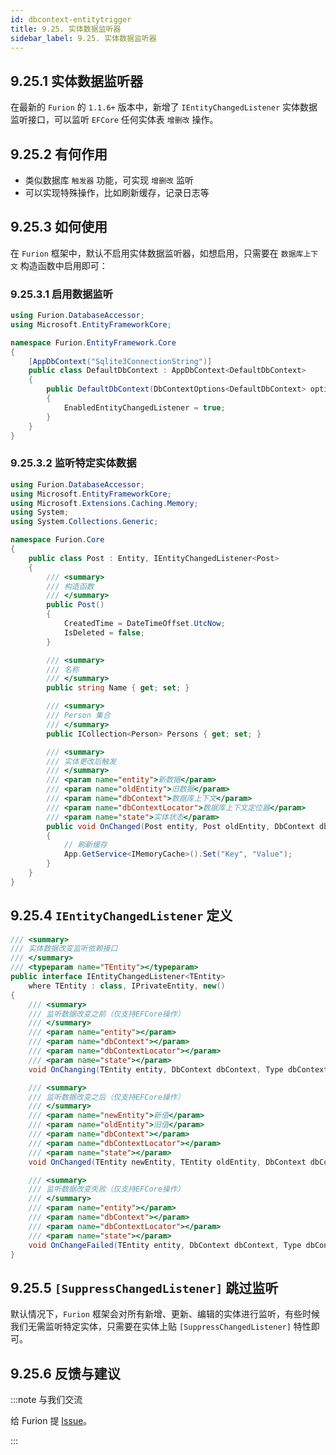 ```yaml
---
id: dbcontext-entitytrigger
title: 9.25. 实体数据监听器
sidebar_label: 9.25. 实体数据监听器
---
```


## 9.25.1 实体数据监听器

在最新的 `Furion` 的 `1.1.6+` 版本中，新增了 `IEntityChangedListener` 实体数据监听接口，可以监听 `EFCore` 任何实体表 `增删改` 操作。

## 9.25.2 有何作用

- 类似数据库 `触发器` 功能，可实现 `增删改` 监听
- 可以实现特殊操作，比如刷新缓存，记录日志等

## 9.25.3 如何使用

在 `Furion` 框架中，默认不启用实体数据监听器，如想启用，只需要在 `数据库上下文` 构造函数中启用即可：

### 9.25.3.1 启用数据监听

```cs showLineNumbers  {11}
using Furion.DatabaseAccessor;
using Microsoft.EntityFrameworkCore;

namespace Furion.EntityFramework.Core
{
    [AppDbContext("Sqlite3ConnectionString")]
    public class DefaultDbContext : AppDbContext<DefaultDbContext>
    {
        public DefaultDbContext(DbContextOptions<DefaultDbContext> options) : base(options)
        {
            EnabledEntityChangedListener = true;
        }
    }
}
```

### 9.25.3.2 监听特定实体数据

```cs showLineNumbers  {9,30-41}
using Furion.DatabaseAccessor;
using Microsoft.EntityFrameworkCore;
using Microsoft.Extensions.Caching.Memory;
using System;
using System.Collections.Generic;

namespace Furion.Core
{
    public class Post : Entity, IEntityChangedListener<Post>
    {
        /// <summary>
        /// 构造函数
        /// </summary>
        public Post()
        {
            CreatedTime = DateTimeOffset.UtcNow;
            IsDeleted = false;
        }

        /// <summary>
        /// 名称
        /// </summary>
        public string Name { get; set; }

        /// <summary>
        /// Person 集合
        /// </summary>
        public ICollection<Person> Persons { get; set; }

        /// <summary>
        /// 实体更改后触发
        /// </summary>
        /// <param name="entity">新数据</param>
        /// <param name="oldEntity">旧数据</param>
        /// <param name="dbContext">数据库上下文</param>
        /// <param name="dbContextLocator">数据库上下文定位器</param>
        /// <param name="state">实体状态</param>
        public void OnChanged(Post entity, Post oldEntity, DbContext dbContext, Type dbContextLocator, EntityState state)
        {
            // 刷新缓存
            App.GetService<IMemoryCache>().Set("Key", "Value");
        }
    }
}
```

## 9.25.4 `IEntityChangedListener` 定义

```cs showLineNumbers  {25}
/// <summary>
/// 实体数据改变监听依赖接口
/// </summary>
/// <typeparam name="TEntity"></typeparam>
public interface IEntityChangedListener<TEntity>
    where TEntity : class, IPrivateEntity, new()
{
    /// <summary>
    /// 监听数据改变之前（仅支持EFCore操作）
    /// </summary>
    /// <param name="entity"></param>
    /// <param name="dbContext"></param>
    /// <param name="dbContextLocator"></param>
    /// <param name="state"></param>
    void OnChanging(TEntity entity, DbContext dbContext, Type dbContextLocator, EntityState state) { }

    /// <summary>
    /// 监听数据改变之后（仅支持EFCore操作）
    /// </summary>
    /// <param name="newEntity">新值</param>
    /// <param name="oldEntity">旧值</param>
    /// <param name="dbContext"></param>
    /// <param name="dbContextLocator"></param>
    /// <param name="state"></param>
    void OnChanged(TEntity newEntity, TEntity oldEntity, DbContext dbContext, Type dbContextLocator, EntityState state);

    /// <summary>
    /// 监听数据改变失败（仅支持EFCore操作）
    /// </summary>
    /// <param name="entity"></param>
    /// <param name="dbContext"></param>
    /// <param name="dbContextLocator"></param>
    /// <param name="state"></param>
    void OnChangeFailed(TEntity entity, DbContext dbContext, Type dbContextLocator, EntityState state) { }
}
```

## 9.25.5 `[SuppressChangedListener]` 跳过监听

默认情况下，`Furion` 框架会对所有新增、更新、编辑的实体进行监听，有些时候我们无需监听特定实体，只需要在实体上贴 `[SuppressChangedListener]` 特性即可。

## 9.25.6 反馈与建议

:::note 与我们交流

给 Furion 提 [Issue](https://gitee.com/dotnetchina/Furion/issues/new?issue)。

:::
